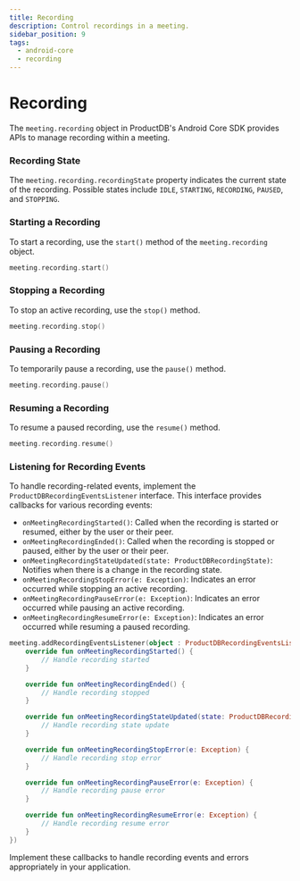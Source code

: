 ```yaml
---
title: Recording
description: Control recordings in a meeting.
sidebar_position: 9
tags:
  - android-core
  - recording
---
```


# Recording

The `meeting.recording` object in ProductDB's Android Core SDK provides APIs to manage recording within a meeting.

### Recording State

The `meeting.recording.recordingState` property indicates the current state of the recording. Possible states include `IDLE`, 
`STARTING`, `RECORDING`, `PAUSED`, and `STOPPING`.

### Starting a Recording

To start a recording, use the `start()` method of the `meeting.recording` object.

```kotlin
meeting.recording.start()
```

### Stopping a Recording

To stop an active recording, use the `stop()` method.

```kotlin
meeting.recording.stop()
```

### Pausing a Recording

To temporarily pause a recording, use the `pause()` method.

```kotlin
meeting.recording.pause()
```

### Resuming a Recording

To resume a paused recording, use the `resume()` method.

```kotlin
meeting.recording.resume()
```

### Listening for Recording Events

To handle recording-related events, implement the `ProductDBRecordingEventsListener` interface. This interface provides callbacks for 
various recording events:

- `onMeetingRecordingStarted()`: Called when the recording is started or resumed, either by the user or their peer.
- `onMeetingRecordingEnded()`: Called when the recording is stopped or paused, either by the user or their peer.
- `onMeetingRecordingStateUpdated(state: ProductDBRecordingState)`: Notifies when there is a change in the recording state.
- `onMeetingRecordingStopError(e: Exception)`: Indicates an error occurred while stopping an active recording.
- `onMeetingRecordingPauseError(e: Exception)`: Indicates an error occurred while pausing an active recording.
- `onMeetingRecordingResumeError(e: Exception)`: Indicates an error occurred while resuming a paused recording.

```kotlin
meeting.addRecordingEventsListener(object : ProductDBRecordingEventsListener {
    override fun onMeetingRecordingStarted() {
        // Handle recording started
    }

    override fun onMeetingRecordingEnded() {
        // Handle recording stopped
    }

    override fun onMeetingRecordingStateUpdated(state: ProductDBRecordingState) {
        // Handle recording state update
    }

    override fun onMeetingRecordingStopError(e: Exception) {
        // Handle recording stop error
    }

    override fun onMeetingRecordingPauseError(e: Exception) {
        // Handle recording pause error
    }

    override fun onMeetingRecordingResumeError(e: Exception) {
        // Handle recording resume error
    }
})
```

Implement these callbacks to handle recording events and errors appropriately in your application.

<head>
  <title>Android Core Recording</title>
</head>
